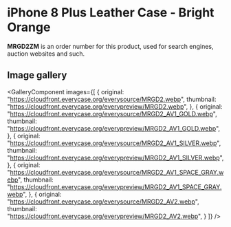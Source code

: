 
# iPhone 8 Plus Leather Case - Bright Orange

<Callout type='info' emoji='👉🏻'>**MRGD2ZM** is an order number for this product, used for search engines, auction websites and such.</Callout>

## Image gallery

<GalleryComponent
    images={[
      {
        original: "https://cloudfront.everycase.org/everysource/MRGD2.webp",
        thumbnail: "https://cloudfront.everycase.org/everypreview/MRGD2.webp",
      },
      {
        original: "https://cloudfront.everycase.org/everysource/MRGD2_AV1_GOLD.webp",
        thumbnail: "https://cloudfront.everycase.org/everypreview/MRGD2_AV1_GOLD.webp",
      },
      {
        original: "https://cloudfront.everycase.org/everysource/MRGD2_AV1_SILVER.webp",
        thumbnail: "https://cloudfront.everycase.org/everypreview/MRGD2_AV1_SILVER.webp",
      },
      {
        original: "https://cloudfront.everycase.org/everysource/MRGD2_AV1_SPACE_GRAY.webp",
        thumbnail: "https://cloudfront.everycase.org/everypreview/MRGD2_AV1_SPACE_GRAY.webp",
      },
      {
        original: "https://cloudfront.everycase.org/everysource/MRGD2_AV2.webp",
        thumbnail: "https://cloudfront.everycase.org/everypreview/MRGD2_AV2.webp",
      }
    ]}
  />
